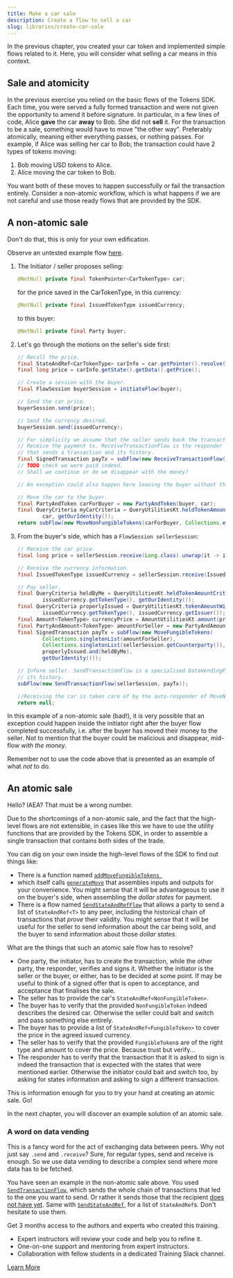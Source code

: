 ```yaml
---
title: Make a car sale
description: Create a flow to sell a car
slug: libraries/create-car-sale
---
```



In the previous chapter, you created your car token and implemented simple flows related to it. Here, you will consider what selling a car means in this context.

## Sale and atomicity

In the previous exercise you relied on the basic flows of the Tokens SDK. Each time, you were served a fully formed transaction and were not given the opportunity to amend it before signature. In particular, in a few lines of code, Alice **gave** the car **away** to Bob. She did not **sell** it. For the transaction to be a sale, something would have to move "the other way". Preferably atomically, meaning either everything passes, or nothing passes. For example, if Alice was selling her car to Bob; the transaction could have 2 types of tokens moving:

1. Bob moving USD tokens to Alice.
2. Alice moving the car token to Bob.

You want both of these moves to happen successfully or fail the transaction entirely. Consider a non-atomic workflow, which is what happens if we are not careful and use those ready flows that are provided by the SDK.

## A non-atomic sale

<HighlightBox type="warn">

Don't do that, this is only for your own edification.

</HighlightBox>

Observe an untested example flow [here](https://github.com/corda/corda-training-code/blob/master/030-tokens-sdk/workflows/src/test/java/com/template/car/flow/bad/NonAtomicSale.java).

1. The Initiator / seller proposes selling:

    ```java
    @NotNull private final TokenPointer<CarTokenType> car;
    ```
    for the price saved in the CarTokenType, in this currency:

    ```java
    @NotNull private final IssuedTokenType issuedCurrency;
    ```
    to this buyer:

    ```java
    @NotNull private final Party buyer;
    ```
2. Let's go through the motions on the seller's side first:

    ```java
    // Recall the price.
    final StateAndRef<CarTokenType> carInfo = car.getPointer().resolve(getServiceHub());
    final long price = carInfo.getState().getData().getPrice();

    // Create a session with the buyer.
    final FlowSession buyerSession = initiateFlow(buyer);

    // Send the car price.
    buyerSession.send(price);

    // Send the currency desired.
    buyerSession.send(issuedCurrency);

    // For simplicity we assume that the seller sends back the transaction that paid the seller.
    // Receive the payment tx. ReceiveTransactionFlow is the responder flow of a specialised DataVendingFlow
    // that sends a transaction and its history.
    final SignedTransaction payTx = subFlow(new ReceiveTransactionFlow(buyerSession));
    // TODO check we were paid indeed.
    // Shall we continue or do we disappear with the money?

    // An exception could also happen here leaving the buyer without their money or car.

    // Move the car to the buyer.
    final PartyAndToken carForBuyer = new PartyAndToken(buyer, car);
    final QueryCriteria myCarCriteria = QueryUtilitiesKt.heldTokenAmountCriteria(
            car, getOurIdentity());
    return subFlow(new MoveNonFungibleTokens(carForBuyer, Collections.emptyList(), myCarCriteria));
    ```
3. From the buyer's side, which has a `FlowSession sellerSession`:

    ```java
    // Receive the car price.
    final long price = sellerSession.receive(Long.class).unwrap(it -> it);

    // Receive the currency information.
    final IssuedTokenType issuedCurrency = sellerSession.receive(IssuedTokenType.class).unwrap(it -> it);

    // Pay seller.
    final QueryCriteria heldByMe = QueryUtilitiesKt.heldTokenAmountCriteria(
            issuedCurrency.getTokenType(), getOurIdentity());
    final QueryCriteria properlyIssued = QueryUtilitiesKt.tokenAmountWithIssuerCriteria(
            issuedCurrency.getTokenType(), issuedCurrency.getIssuer());
    final Amount<TokenType> currencyPrice = AmountUtilitiesKt.amount(price, issuedCurrency.getTokenType());
    final PartyAndAmount<TokenType> amountForSeller = new PartyAndAmount<>(sellerSession.getCounterparty(), currencyPrice);
    final SignedTransaction payTx = subFlow(new MoveFungibleTokens(
            Collections.singletonList(amountForSeller),
            Collections.singletonList(sellerSession.getCounterparty()),
            properlyIssued.and(heldByMe),
            getOurIdentity()));

    // Inform seller. SendTransactionFlow is a specialised DataVendingFlow that sends a transaction and
    // its history.
    subFlow(new SendTransactionFlow(sellerSession, payTx));

    //Receiving the car is taken care of by the auto-responder of MoveNonFungibleTokens.
    return null;
    ```

In this example of a non-atomic sale (bad!), it is very possible that an exception could happen inside the initiator right after the buyer flow completed successfully, i.e. after the buyer has moved their money to the seller. Not to mention that the buyer could be malicious and disappear, mid-flow _with the money_.

<HighlightBox type="warn">

Remember not to use the code above that is presented as an example of what _not_ to do.

</HighlightBox>

## An atomic sale

Hello? IAEA? That must be a wrong number.

Due to the shortcomings of a non-atomic sale, and the fact that the high-level flows are not extensible, in cases like this we have to use the utility functions that are provided by the Tokens SDK, in order to assemble a single transaction that contains both sides of the trade.

You can dig on your own inside the high-level flows of the SDK to find out things like:

* There is a function named [`addMoveFungibleTokens `](https://github.com/corda/token-sdk/blob/b9a1ee76434defd0b234df05c972202c7f1a2a5c/workflows/src/main/kotlin/com/r3/corda/lib/tokens/workflows/flows/move/MoveFungibleTokensFlow.kt#L46)
* which itself calls [`generateMove`](https://github.com/corda/token-sdk/blob/b9a1ee76434defd0b234df05c972202c7f1a2a5c/modules/selection/src/main/kotlin/com.r3.corda.lib.tokens.selection/api/Selector.kt#L106) that assembles inputs and outputs for your convenience. You might sense that it will be advantageous to use it on the buyer's side, when assembling the _dollar states_ for payment.
* There is a flow named [`SendStateAndRefFlow`](https://github.com/corda/corda/blob/68bb7a0e7bb900117c2ed0d9174fea36d3d4aedc/core/src/main/kotlin/net/corda/core/flows/SendTransactionFlow.kt#L81) that allows a party to send a list of `StateAndRef<T>` to any peer, including the historical chain of transactions that _prove_ their validity. You might sense that it will be useful for the seller to send information about the car being sold, and the buyer to send information about those _dollar states_.

What are the things that such an atomic sale flow has to resolve?

* One party, the initiator, has to create the transaction, while the other party, the responder, verifies and signs it. Whether the initiator is the seller or the buyer, or either, has to be decided at some point. If may be useful to think of a signed offer that is open to acceptance, and acceptance that finalises the sale.
* The seller has to provide the car's `StateAndRef<NonFungibleToken>`.
* The buyer has to verify that the provided `NonFungibleToken` indeed describes the desired car. Otherwise the seller could bait and switch and pass something else entirely.
* The buyer has to provide a list of `StateAndRef<FungibleToken>` to cover the price in the agreed issued currency.
* The seller has to verify that the provided `FungibleToken`s are of the right type and amount to cover the price. Because trust but verify...
* The responder has to verify that the transaction that it is asked to sign is indeed the transaction that is expected with the states that were mentioned earlier. Otherwise the initiator could bait and switch too, by asking for states information and asking to sign a different transaction.

This is information enough for you to try your hand at creating an atomic sale. Go!

In the next chapter, you will discover an example solution of an atomic sale.

### A word on data vending

This is a fancy word for the act of exchanging data between peers. Why not just say `.send` and `.receive`? Sure, for regular types, send and receive is enough. So we use data vending to describe a complex send where more data has to be fetched.

You have seen an example in the non-atomic sale above. You used [`SendTransactionFlow`](https://github.com/corda/corda/blob/68bb7a0e7bb900117c2ed0d9174fea36d3d4aedc/core/src/main/kotlin/net/corda/core/flows/SendTransactionFlow.kt#L70), which sends the whole chain of transactions that led to the one you want to send. Or rather it sends those that the recipient [does not have yet](https://github.com/corda/corda/blob/68bb7a0e7bb900117c2ed0d9174fea36d3d4aedc/core/src/main/kotlin/net/corda/core/flows/SendTransactionFlow.kt#L127). Same with [`SendStateAndRef`](https://github.com/corda/corda/blob/68bb7a0e7bb900117c2ed0d9174fea36d3d4aedc/core/src/main/kotlin/net/corda/core/flows/SendTransactionFlow.kt#L81), for a list of `StateAndRef`s. Don't hesitate to use them.

<HighlightBox type="support">

Get 3 months access to the authors and experts who created this training.

* Expert instructors will review your code and help you to refine it.
* One-on-one support and mentoring from expert instructors.
* Collaboration with fellow students in a dedicated Training Slack channel.

<div class="cta-wrapper">
<a href="/in-closing/get-paid-support/" class="cta-button">Learn More</a>
</div>

</HighlightBox>
